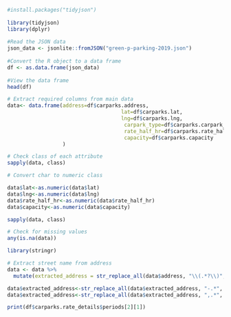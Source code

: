 ```r
#install.packages("tidyjson") 
  
library(tidyjson) 
library(dplyr) 
  
#Read the JSON data 
json_data <- jsonlite::fromJSON("green-p-parking-2019.json") 
  
#Convert the R object to a data frame 
df <- as.data.frame(json_data) 
  
#View the data frame 
head(df)

```
```r
# Extract required columns from main data
data<- data.frame(address=df$carparks.address,
                                     lat=df$carparks.lat,
                                     lng=df$carparks.lng,
                                      carpark_type=df$carparks.carpark_type_str,
                                      rate_half_hr=df$carparks.rate_half_hour,
                                      capacity=df$carparks.capacity
                  )
```

```r
# Check class of each attribute
sapply(data, class) 
```
```r
# Convert char to numeric class

data$lat<-as.numeric(data$lat)
data$lng<-as.numeric(data$lng)
data$rate_half_hr<-as.numeric(data$rate_half_hr)
data$capacity<-as.numeric(data$capacity)

```
```r
sapply(data, class) 
```

```r
# Check for missing values
any(is.na(data))
```

```r
library(stringr)

# Extract street name from address
data <- data %>%
  mutate(extracted_address = str_replace_all(data$address, "\\(.*?\\)",""))

data$extracted_address<-str_replace_all(data$extracted_address, "-.*", "")
data$extracted_address<-str_replace_all(data$extracted_address, ",.*", "")

```


```r
print(df$carparks.rate_details$periods[2][1])

```


